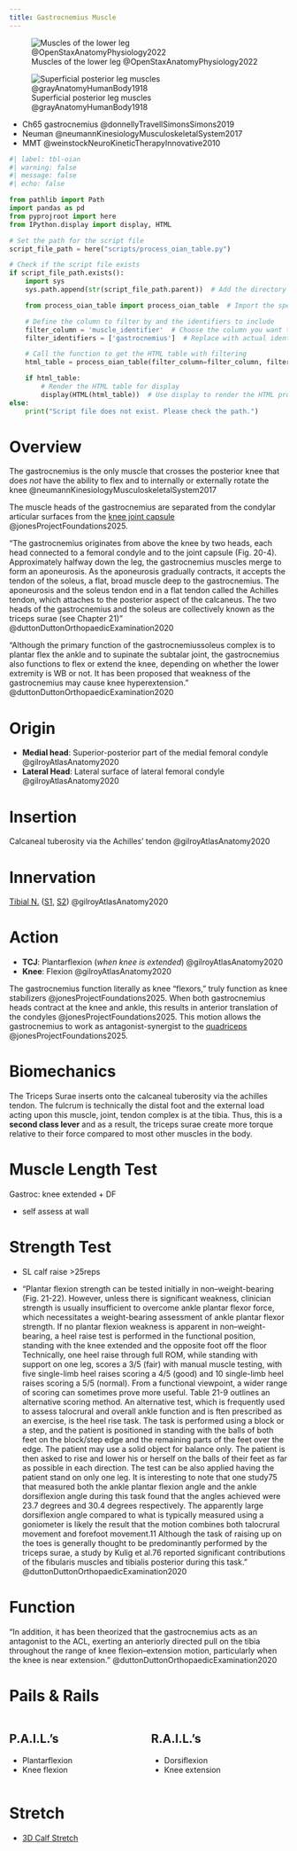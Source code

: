 ```yaml
---
title: Gastrocnemius Muscle
---
```


![Muscles of the lower leg @OpenStaxAnatomyPhysiology2022](/The Archive/Images/OpenStax Anatomy and Physiology 2e/fig11.32 Muscles of the Lower Leg.jpeg){#fig-openstax-fig11.32}

:::{layout-ncol="3"}

![Superficial posterior leg muscles @grayAnatomyHumanBody1918](/The Archive/Images/Gray anatomy 1918 images/Myology/image438 Muscles of the back of the leg. Superficial layer.gif){#fig-gray1918-image438}

:::

::: {.callout title="Reading list"}

- Ch65 gastrocnemius @donnellyTravellSimonsSimons2019
- Neuman @neumannKinesiologyMusculoskeletalSystem2017
- MMT @weinstockNeuroKineticTherapyInnovative2010


:::

```python
#| label: tbl-oian
#| warning: false
#| message: false
#| echo: false

from pathlib import Path
import pandas as pd
from pyprojroot import here
from IPython.display import display, HTML

# Set the path for the script file
script_file_path = here("scripts/process_oian_table.py")

# Check if the script file exists
if script_file_path.exists():
    import sys
    sys.path.append(str(script_file_path.parent))  # Add the directory of the script to the system path

    from process_oian_table import process_oian_table  # Import the specific function

    # Define the column to filter by and the identifiers to include
    filter_column = 'muscle_identifier'  # Choose the column you want to filter by
    filter_identifiers = ['gastrocnemius']  # Replace with actual identifiers you want to include

    # Call the function to get the HTML table with filtering
    html_table = process_oian_table(filter_column=filter_column, filter_identifiers=filter_identifiers)

    if html_table:
        # Render the HTML table for display
        display(HTML(html_table))  # Use display to render the HTML properly
else:
    print("Script file does not exist. Please check the path.")

```


# Overview

The gastrocnemius is the only muscle that crosses the posterior knee that does *not* have the ability to flex and to internally or externally rotate the knee @neumannKinesiologyMusculoskeletalSystem2017 

The muscle heads of the gastrocnemius are separated from the condylar articular surfaces from the [knee joint capsule]({{< var ref-knee-joint.capsule >}}) @jonesProjectFoundations2025.

"The gastrocnemius originates from above the knee by two heads, each head connected to a femoral condyle and to the joint capsule (Fig. 20-4). Approximately halfway down the leg, the gastrocnemius muscles merge to form an aponeurosis. As the aponeurosis gradually contracts, it accepts the tendon of the soleus, a flat, broad muscle deep to the gastrocnemius. The aponeurosis and the soleus tendon end in a flat tendon called the Achilles tendon, which attaches to the posterior aspect of the calcaneus. The two heads of the gastrocnemius and the soleus are collectively known as the triceps surae (see Chapter 21)" @duttonDuttonOrthopaedicExamination2020 

"Although the primary function of the gastrocnemiussoleus complex is to plantar flex the ankle and to supinate the subtalar joint, the gastrocnemius also functions to flex or extend the knee, depending on whether the lower extremity is WB or not. It has been proposed that weakness of the gastrocnemius may cause knee hyperextension." @duttonDuttonOrthopaedicExamination2020 


# Origin {#origin}

- **Medial head**: Superior-posterior part of the medial femoral condyle @gilroyAtlasAnatomy2020
- **Lateral Head**: Lateral surface of lateral femoral condyle @gilroyAtlasAnatomy2020  

# Insertion {#insertion}

Calcaneal tuberosity via the Achilles' tendon @gilroyAtlasAnatomy2020 

# Innervation {#innervation}

[Tibial N.]({{< var ref-tibial-nerve.path >}}) ([S1]({{< var ref-nerve-root.s1 >}}), [S2]({{< var ref-nerve-root.s2 >}})) @gilroyAtlasAnatomy2020 

# Action {#action}

- **TCJ**: Plantarflexion (*when knee is extended*) @gilroyAtlasAnatomy2020
- **Knee**: Flexion @gilroyAtlasAnatomy2020 

The gastrocnemius function literally as knee "flexors," truly function as knee stabilizers @jonesProjectFoundations2025.
When both gastrocnemius heads contract at the knee and ankle, this results in anterior translation of the condyles @jonesProjectFoundations2025.
This motion allows the gastrocnemius to work as antagonist-synergist to the [quadriceps]({{< var ref-quadricep-femoris.path >}}) @jonesProjectFoundations2025.

# Biomechanics

The Triceps Surae inserts onto the calcaneal tuberosity via the achilles tendon.
The fulcrum is technically the distal foot and the external load acting upon this muscle, joint, tendon complex is at the tibia.
Thus, this is a **second class lever** and as a result, the triceps surae create more torque relative to their force compared to most other muscles in the body.



# Muscle Length Test

Gastroc: knee extended + DF


- self assess at wall

# Strength Test

- SL calf raise >25reps

- "Plantar flexion strength can be tested initially in non–weight-bearing (Fig. 21-22). However, unless there is significant weakness, clinician strength is usually insufficient to overcome ankle plantar flexor force, which necessitates a weight-bearing assessment of ankle plantar flexor strength. If no plantar flexion weakness is apparent in non–weight-bearing, a heel raise test is performed in the functional position, standing with the knee extended and the opposite foot off the floor Technically, one heel raise through full ROM, while standing with support on one leg, scores a 3/5 (fair) with manual muscle testing, with five single-limb heel raises scoring a 4/5 (good) and 10 single-limb heel raises scoring a 5/5 (normal). From a functional viewpoint, a wider range of scoring can sometimes prove more useful. Table 21-9 outlines an alternative scoring method. An alternative test, which is frequently used to assess talocrural and overall ankle function and is ften prescribed as an exercise, is the heel rise task. The task is performed using a block or a step, and the patient is positioned in standing with the balls of both feet on the block/step edge and the remaining parts of the feet over the edge. The patient may use a solid object for balance only. The patient is then asked to rise and lower his or herself on the balls of their feet as far as possible in each direction. The test can be also applied having the patient stand on only one leg. It is interesting to note that one study75 that measured both the ankle plantar flexion angle and the ankle dorsiflexion angle during this task found that the angles achieved were 23.7 degrees and 30.4 degrees respectively. The apparently large dorsiflexion angle compared to what is typically measured using a goniometer is likely the result that the motion combines both talocrural movement and forefoot movement.11 Although the task of raising up on the toes is generally thought to be predominantly performed by the triceps surae, a study by Kulig et al.76 reported significant contributions of the fibularis muscles and tibialis posterior during this task." @duttonDuttonOrthopaedicExamination2020 





# Function

:::{.callout-note title="Theoretical Function"}
"In addition, it has been theorized that the gastrocnemius acts as an antagonist to the ACL, exerting an anteriorly directed pull on the tibia throughout the range of knee flexion–extension motion, particularly when the knee is near extension." @duttonDuttonOrthopaedicExamination2020 
:::


# Pails & Rails {#pails-rails}

::: {.columns}
::: {.column}
## P.A.I.L.'s

- Plantarflexion
- Knee flexion

:::
::: {.column}
## R.A.I.L.'s

- Dorsiflexion
- Knee extension

:::
:::


# Stretch {#stretch}

- [3D Calf Stretch]({{< var ref-3d-calf-stretch.path >}})